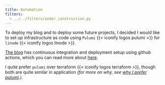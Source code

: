 ```yaml
---
title: Automation
filters:
  - ../../filters/under_construction.py
---
```


To deploy my blog and to deploy some future projects, I decided I would like to
set up infrastructure as code using `Pulumi` {{< iconify logos pulumi >}} for
`linode` {{< iconify logos linode >}}.

[The blog](/projects/blog) has continuous integration and deployment setup using
github actions, which you can read more about [here](/projects/blog/deploy.html).

I quite prefer `pulumi` over terraform {{< iconify logos terraform >}}, though
both are quite similar in application _(for more on why, see [why I prefer pulumi](./why-pulumi.qmd).)_.
